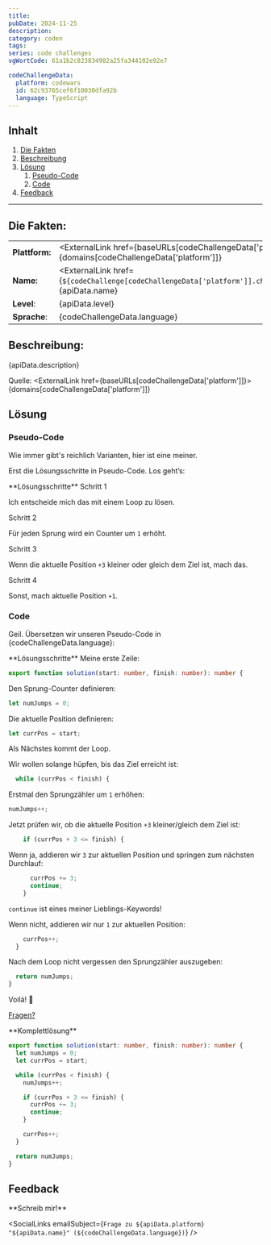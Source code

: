 ```yaml
---
title:
pubDate: 2024-11-25
description:
category: coden
tags:
series: code challenges
vgWortCode: 61a1b2c823834982a25fa344102e92e7

codeChallengeData:
  platform: codewars
  id: 62c93765cef6f10030dfa92b
  language: TypeScript
---
```


## Inhalt

1. [Die Fakten](#)
1. [Beschreibung](#)
1. [Lösung](#)
   1. [Pseudo-Code](#)
   1. [Code](#)
1. [Feedback](#)

---

## Die Fakten:

|                |                                                                                                                                            |
| -------------- | ------------------------------------------------------------------------------------------------------------------------------------------ |
| **Plattform:** | <ExternalLink href={baseURLs[codeChallengeData['platform']]}>{domains[codeChallengeData['platform']]}</ExternalLink>                       |
| **Name:**      | <ExternalLink href={`${codeChallenge[codeChallengeData['platform']].challenge.url}/${codeChallengeData.id}`}>{apiData.name}</ExternalLink> |
| **Level**:     | {apiData.level}                                                                                                                            |
| **Sprache**:   | {codeChallengeData.language}                                                                                                               |

## Beschreibung:

<FetchedMarkdown>{apiData.description}</FetchedMarkdown>

Quelle: <ExternalLink href={baseURLs[codeChallengeData['platform']]}>{domains[codeChallengeData['platform']]}</ExternalLink>

## Lösung

### Pseudo-Code

Wie immer gibt's reichlich Varianten, hier ist eine meiner.

Erst die Lösungsschritte in Pseudo-Code. Los geht’s:

<Accordion>
**Lösungsschritte**

<Accordion>
Schritt 1

Ich entscheide mich das mit einem Loop zu lösen.

</Accordion>
<Accordion>
Schritt 2

Für jeden Sprung wird ein Counter um `1` erhöht.

</Accordion>
<Accordion>
Schritt 3

Wenn die aktuelle Position `+3` kleiner oder gleich dem Ziel ist, mach das.

</Accordion>
<Accordion>
Schritt 4

Sonst, mach aktuelle Position `+1`.

</Accordion>
</Accordion>

### Code

Geil. Übersetzen wir unseren Pseudo-Code in {codeChallengeData.language}:

<Accordion>
**Lösungsschritte**

<Accordion>
Meine erste Zeile:

```ts
export function solution(start: number, finish: number): number {
```

</Accordion>
<Accordion>

Den Sprung-Counter definieren:

```ts
let numJumps = 0;
```

</Accordion>
<Accordion>

Die aktuelle Position definieren:

```ts
let currPos = start;
```

Als Nächstes kommt der Loop.

</Accordion>
<Accordion>

Wir wollen solange hüpfen, bis das Ziel erreicht ist:

```ts
  while (currPos < finish) {
```

</Accordion>
<Accordion>

Erstmal den Sprungzähler um `1` erhöhen:

```ts
numJumps++;
```

</Accordion>
<Accordion>

Jetzt prüfen wir, ob die aktuelle Position `+3` kleiner/gleich dem Ziel ist:

```ts
    if (currPos + 3 <= finish) {
```

</Accordion>
<Accordion>

Wenn ja, addieren wir `3` zur aktuellen Position und springen zum nächsten Durchlauf:

```ts
      currPos += 3;
      continue;
    }
```

<ExternalLink href={docs.statements.continue}>`continue`</ExternalLink> ist
eines meiner Lieblings-Keywords!

</Accordion>
<Accordion>

Wenn nicht, addieren wir nur `1` zur aktuellen Position:

```ts
    currPos++;
  }
```

</Accordion>
<Accordion>

Nach dem Loop nicht vergessen den Sprungzähler auszugeben:

```ts
  return numJumps;
}
```

</Accordion>
<Accordion>

Voilá! 💪

[Fragen?](#feedback)

</Accordion>
</Accordion>

<Accordion>
**Komplettlösung**

```ts
export function solution(start: number, finish: number): number {
  let numJumps = 0;
  let currPos = start;

  while (currPos < finish) {
    numJumps++;

    if (currPos + 3 <= finish) {
      currPos += 3;
      continue;
    }

    currPos++;
  }

  return numJumps;
}
```

</Accordion>

## Feedback

<Accordion>
**Schreib mir!**

<SocialLinks
  emailSubject={`Frage zu ${apiData.platform} "${apiData.name}" (${codeChallengeData.language})`}
/>

</Accordion>
